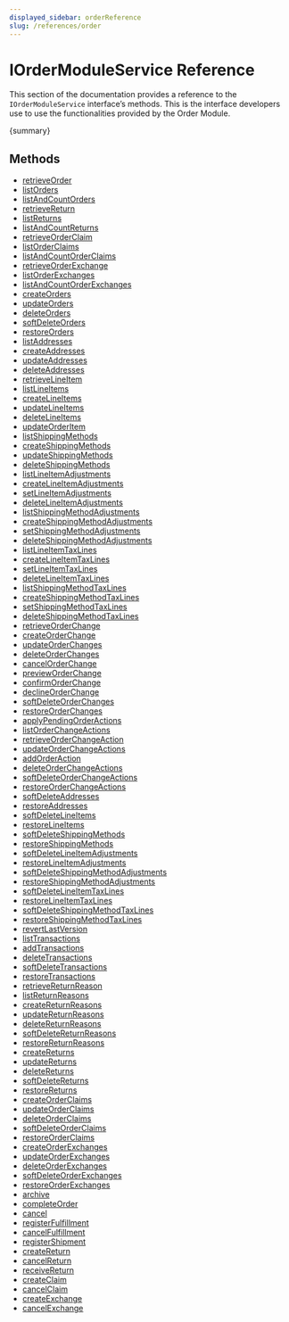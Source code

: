 ```yaml
---
displayed_sidebar: orderReference
slug: /references/order
---
```



# IOrderModuleService Reference

This section of the documentation provides a reference to the `IOrderModuleService` interface’s methods. This is the interface developers use to use the functionalities provided by the Order Module.

&#123;summary&#125;

## Methods

- [retrieveOrder](../../IOrderModuleService/methods/order.IOrderModuleService.retrieveOrder/page.mdx)
- [listOrders](../../IOrderModuleService/methods/order.IOrderModuleService.listOrders/page.mdx)
- [listAndCountOrders](../../IOrderModuleService/methods/order.IOrderModuleService.listAndCountOrders/page.mdx)
- [retrieveReturn](../../IOrderModuleService/methods/order.IOrderModuleService.retrieveReturn/page.mdx)
- [listReturns](../../IOrderModuleService/methods/order.IOrderModuleService.listReturns/page.mdx)
- [listAndCountReturns](../../IOrderModuleService/methods/order.IOrderModuleService.listAndCountReturns/page.mdx)
- [retrieveOrderClaim](../../IOrderModuleService/methods/order.IOrderModuleService.retrieveOrderClaim/page.mdx)
- [listOrderClaims](../../IOrderModuleService/methods/order.IOrderModuleService.listOrderClaims/page.mdx)
- [listAndCountOrderClaims](../../IOrderModuleService/methods/order.IOrderModuleService.listAndCountOrderClaims/page.mdx)
- [retrieveOrderExchange](../../IOrderModuleService/methods/order.IOrderModuleService.retrieveOrderExchange/page.mdx)
- [listOrderExchanges](../../IOrderModuleService/methods/order.IOrderModuleService.listOrderExchanges/page.mdx)
- [listAndCountOrderExchanges](../../IOrderModuleService/methods/order.IOrderModuleService.listAndCountOrderExchanges/page.mdx)
- [createOrders](../../IOrderModuleService/methods/order.IOrderModuleService.createOrders/page.mdx)
- [updateOrders](../../IOrderModuleService/methods/order.IOrderModuleService.updateOrders/page.mdx)
- [deleteOrders](../../IOrderModuleService/methods/order.IOrderModuleService.deleteOrders/page.mdx)
- [softDeleteOrders](../../IOrderModuleService/methods/order.IOrderModuleService.softDeleteOrders/page.mdx)
- [restoreOrders](../../IOrderModuleService/methods/order.IOrderModuleService.restoreOrders/page.mdx)
- [listAddresses](../../IOrderModuleService/methods/order.IOrderModuleService.listAddresses/page.mdx)
- [createAddresses](../../IOrderModuleService/methods/order.IOrderModuleService.createAddresses/page.mdx)
- [updateAddresses](../../IOrderModuleService/methods/order.IOrderModuleService.updateAddresses/page.mdx)
- [deleteAddresses](../../IOrderModuleService/methods/order.IOrderModuleService.deleteAddresses/page.mdx)
- [retrieveLineItem](../../IOrderModuleService/methods/order.IOrderModuleService.retrieveLineItem/page.mdx)
- [listLineItems](../../IOrderModuleService/methods/order.IOrderModuleService.listLineItems/page.mdx)
- [createLineItems](../../IOrderModuleService/methods/order.IOrderModuleService.createLineItems/page.mdx)
- [updateLineItems](../../IOrderModuleService/methods/order.IOrderModuleService.updateLineItems/page.mdx)
- [deleteLineItems](../../IOrderModuleService/methods/order.IOrderModuleService.deleteLineItems/page.mdx)
- [updateOrderItem](../../IOrderModuleService/methods/order.IOrderModuleService.updateOrderItem/page.mdx)
- [listShippingMethods](../../IOrderModuleService/methods/order.IOrderModuleService.listShippingMethods/page.mdx)
- [createShippingMethods](../../IOrderModuleService/methods/order.IOrderModuleService.createShippingMethods/page.mdx)
- [updateShippingMethods](../../IOrderModuleService/methods/order.IOrderModuleService.updateShippingMethods/page.mdx)
- [deleteShippingMethods](../../IOrderModuleService/methods/order.IOrderModuleService.deleteShippingMethods/page.mdx)
- [listLineItemAdjustments](../../IOrderModuleService/methods/order.IOrderModuleService.listLineItemAdjustments/page.mdx)
- [createLineItemAdjustments](../../IOrderModuleService/methods/order.IOrderModuleService.createLineItemAdjustments/page.mdx)
- [setLineItemAdjustments](../../IOrderModuleService/methods/order.IOrderModuleService.setLineItemAdjustments/page.mdx)
- [deleteLineItemAdjustments](../../IOrderModuleService/methods/order.IOrderModuleService.deleteLineItemAdjustments/page.mdx)
- [listShippingMethodAdjustments](../../IOrderModuleService/methods/order.IOrderModuleService.listShippingMethodAdjustments/page.mdx)
- [createShippingMethodAdjustments](../../IOrderModuleService/methods/order.IOrderModuleService.createShippingMethodAdjustments/page.mdx)
- [setShippingMethodAdjustments](../../IOrderModuleService/methods/order.IOrderModuleService.setShippingMethodAdjustments/page.mdx)
- [deleteShippingMethodAdjustments](../../IOrderModuleService/methods/order.IOrderModuleService.deleteShippingMethodAdjustments/page.mdx)
- [listLineItemTaxLines](../../IOrderModuleService/methods/order.IOrderModuleService.listLineItemTaxLines/page.mdx)
- [createLineItemTaxLines](../../IOrderModuleService/methods/order.IOrderModuleService.createLineItemTaxLines/page.mdx)
- [setLineItemTaxLines](../../IOrderModuleService/methods/order.IOrderModuleService.setLineItemTaxLines/page.mdx)
- [deleteLineItemTaxLines](../../IOrderModuleService/methods/order.IOrderModuleService.deleteLineItemTaxLines/page.mdx)
- [listShippingMethodTaxLines](../../IOrderModuleService/methods/order.IOrderModuleService.listShippingMethodTaxLines/page.mdx)
- [createShippingMethodTaxLines](../../IOrderModuleService/methods/order.IOrderModuleService.createShippingMethodTaxLines/page.mdx)
- [setShippingMethodTaxLines](../../IOrderModuleService/methods/order.IOrderModuleService.setShippingMethodTaxLines/page.mdx)
- [deleteShippingMethodTaxLines](../../IOrderModuleService/methods/order.IOrderModuleService.deleteShippingMethodTaxLines/page.mdx)
- [retrieveOrderChange](../../IOrderModuleService/methods/order.IOrderModuleService.retrieveOrderChange/page.mdx)
- [createOrderChange](../../IOrderModuleService/methods/order.IOrderModuleService.createOrderChange/page.mdx)
- [updateOrderChanges](../../IOrderModuleService/methods/order.IOrderModuleService.updateOrderChanges/page.mdx)
- [deleteOrderChanges](../../IOrderModuleService/methods/order.IOrderModuleService.deleteOrderChanges/page.mdx)
- [cancelOrderChange](../../IOrderModuleService/methods/order.IOrderModuleService.cancelOrderChange/page.mdx)
- [previewOrderChange](../../IOrderModuleService/methods/order.IOrderModuleService.previewOrderChange/page.mdx)
- [confirmOrderChange](../../IOrderModuleService/methods/order.IOrderModuleService.confirmOrderChange/page.mdx)
- [declineOrderChange](../../IOrderModuleService/methods/order.IOrderModuleService.declineOrderChange/page.mdx)
- [softDeleteOrderChanges](../../IOrderModuleService/methods/order.IOrderModuleService.softDeleteOrderChanges/page.mdx)
- [restoreOrderChanges](../../IOrderModuleService/methods/order.IOrderModuleService.restoreOrderChanges/page.mdx)
- [applyPendingOrderActions](../../IOrderModuleService/methods/order.IOrderModuleService.applyPendingOrderActions/page.mdx)
- [listOrderChangeActions](../../IOrderModuleService/methods/order.IOrderModuleService.listOrderChangeActions/page.mdx)
- [retrieveOrderChangeAction](../../IOrderModuleService/methods/order.IOrderModuleService.retrieveOrderChangeAction/page.mdx)
- [updateOrderChangeActions](../../IOrderModuleService/methods/order.IOrderModuleService.updateOrderChangeActions/page.mdx)
- [addOrderAction](../../IOrderModuleService/methods/order.IOrderModuleService.addOrderAction/page.mdx)
- [deleteOrderChangeActions](../../IOrderModuleService/methods/order.IOrderModuleService.deleteOrderChangeActions/page.mdx)
- [softDeleteOrderChangeActions](../../IOrderModuleService/methods/order.IOrderModuleService.softDeleteOrderChangeActions/page.mdx)
- [restoreOrderChangeActions](../../IOrderModuleService/methods/order.IOrderModuleService.restoreOrderChangeActions/page.mdx)
- [softDeleteAddresses](../../IOrderModuleService/methods/order.IOrderModuleService.softDeleteAddresses/page.mdx)
- [restoreAddresses](../../IOrderModuleService/methods/order.IOrderModuleService.restoreAddresses/page.mdx)
- [softDeleteLineItems](../../IOrderModuleService/methods/order.IOrderModuleService.softDeleteLineItems/page.mdx)
- [restoreLineItems](../../IOrderModuleService/methods/order.IOrderModuleService.restoreLineItems/page.mdx)
- [softDeleteShippingMethods](../../IOrderModuleService/methods/order.IOrderModuleService.softDeleteShippingMethods/page.mdx)
- [restoreShippingMethods](../../IOrderModuleService/methods/order.IOrderModuleService.restoreShippingMethods/page.mdx)
- [softDeleteLineItemAdjustments](../../IOrderModuleService/methods/order.IOrderModuleService.softDeleteLineItemAdjustments/page.mdx)
- [restoreLineItemAdjustments](../../IOrderModuleService/methods/order.IOrderModuleService.restoreLineItemAdjustments/page.mdx)
- [softDeleteShippingMethodAdjustments](../../IOrderModuleService/methods/order.IOrderModuleService.softDeleteShippingMethodAdjustments/page.mdx)
- [restoreShippingMethodAdjustments](../../IOrderModuleService/methods/order.IOrderModuleService.restoreShippingMethodAdjustments/page.mdx)
- [softDeleteLineItemTaxLines](../../IOrderModuleService/methods/order.IOrderModuleService.softDeleteLineItemTaxLines/page.mdx)
- [restoreLineItemTaxLines](../../IOrderModuleService/methods/order.IOrderModuleService.restoreLineItemTaxLines/page.mdx)
- [softDeleteShippingMethodTaxLines](../../IOrderModuleService/methods/order.IOrderModuleService.softDeleteShippingMethodTaxLines/page.mdx)
- [restoreShippingMethodTaxLines](../../IOrderModuleService/methods/order.IOrderModuleService.restoreShippingMethodTaxLines/page.mdx)
- [revertLastVersion](../../IOrderModuleService/methods/order.IOrderModuleService.revertLastVersion/page.mdx)
- [listTransactions](../../IOrderModuleService/methods/order.IOrderModuleService.listTransactions/page.mdx)
- [addTransactions](../../IOrderModuleService/methods/order.IOrderModuleService.addTransactions/page.mdx)
- [deleteTransactions](../../IOrderModuleService/methods/order.IOrderModuleService.deleteTransactions/page.mdx)
- [softDeleteTransactions](../../IOrderModuleService/methods/order.IOrderModuleService.softDeleteTransactions/page.mdx)
- [restoreTransactions](../../IOrderModuleService/methods/order.IOrderModuleService.restoreTransactions/page.mdx)
- [retrieveReturnReason](../../IOrderModuleService/methods/order.IOrderModuleService.retrieveReturnReason/page.mdx)
- [listReturnReasons](../../IOrderModuleService/methods/order.IOrderModuleService.listReturnReasons/page.mdx)
- [createReturnReasons](../../IOrderModuleService/methods/order.IOrderModuleService.createReturnReasons/page.mdx)
- [updateReturnReasons](../../IOrderModuleService/methods/order.IOrderModuleService.updateReturnReasons/page.mdx)
- [deleteReturnReasons](../../IOrderModuleService/methods/order.IOrderModuleService.deleteReturnReasons/page.mdx)
- [softDeleteReturnReasons](../../IOrderModuleService/methods/order.IOrderModuleService.softDeleteReturnReasons/page.mdx)
- [restoreReturnReasons](../../IOrderModuleService/methods/order.IOrderModuleService.restoreReturnReasons/page.mdx)
- [createReturns](../../IOrderModuleService/methods/order.IOrderModuleService.createReturns/page.mdx)
- [updateReturns](../../IOrderModuleService/methods/order.IOrderModuleService.updateReturns/page.mdx)
- [deleteReturns](../../IOrderModuleService/methods/order.IOrderModuleService.deleteReturns/page.mdx)
- [softDeleteReturns](../../IOrderModuleService/methods/order.IOrderModuleService.softDeleteReturns/page.mdx)
- [restoreReturns](../../IOrderModuleService/methods/order.IOrderModuleService.restoreReturns/page.mdx)
- [createOrderClaims](../../IOrderModuleService/methods/order.IOrderModuleService.createOrderClaims/page.mdx)
- [updateOrderClaims](../../IOrderModuleService/methods/order.IOrderModuleService.updateOrderClaims/page.mdx)
- [deleteOrderClaims](../../IOrderModuleService/methods/order.IOrderModuleService.deleteOrderClaims/page.mdx)
- [softDeleteOrderClaims](../../IOrderModuleService/methods/order.IOrderModuleService.softDeleteOrderClaims/page.mdx)
- [restoreOrderClaims](../../IOrderModuleService/methods/order.IOrderModuleService.restoreOrderClaims/page.mdx)
- [createOrderExchanges](../../IOrderModuleService/methods/order.IOrderModuleService.createOrderExchanges/page.mdx)
- [updateOrderExchanges](../../IOrderModuleService/methods/order.IOrderModuleService.updateOrderExchanges/page.mdx)
- [deleteOrderExchanges](../../IOrderModuleService/methods/order.IOrderModuleService.deleteOrderExchanges/page.mdx)
- [softDeleteOrderExchanges](../../IOrderModuleService/methods/order.IOrderModuleService.softDeleteOrderExchanges/page.mdx)
- [restoreOrderExchanges](../../IOrderModuleService/methods/order.IOrderModuleService.restoreOrderExchanges/page.mdx)
- [archive](../../IOrderModuleService/methods/order.IOrderModuleService.archive/page.mdx)
- [completeOrder](../../IOrderModuleService/methods/order.IOrderModuleService.completeOrder/page.mdx)
- [cancel](../../IOrderModuleService/methods/order.IOrderModuleService.cancel/page.mdx)
- [registerFulfillment](../../IOrderModuleService/methods/order.IOrderModuleService.registerFulfillment/page.mdx)
- [cancelFulfillment](../../IOrderModuleService/methods/order.IOrderModuleService.cancelFulfillment/page.mdx)
- [registerShipment](../../IOrderModuleService/methods/order.IOrderModuleService.registerShipment/page.mdx)
- [createReturn](../../IOrderModuleService/methods/order.IOrderModuleService.createReturn/page.mdx)
- [cancelReturn](../../IOrderModuleService/methods/order.IOrderModuleService.cancelReturn/page.mdx)
- [receiveReturn](../../IOrderModuleService/methods/order.IOrderModuleService.receiveReturn/page.mdx)
- [createClaim](../../IOrderModuleService/methods/order.IOrderModuleService.createClaim/page.mdx)
- [cancelClaim](../../IOrderModuleService/methods/order.IOrderModuleService.cancelClaim/page.mdx)
- [createExchange](../../IOrderModuleService/methods/order.IOrderModuleService.createExchange/page.mdx)
- [cancelExchange](../../IOrderModuleService/methods/order.IOrderModuleService.cancelExchange/page.mdx)
